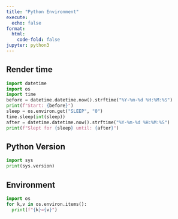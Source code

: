 ```yaml
---
title: "Python Environment"
execute:
  echo: false
format:
  html:
    code-fold: false
jupyter: python3
---
```


## Render time
```python
import datetime
import os
import time
before = datetime.datetime.now().strftime("%Y-%m-%d %H:%M:%S")
print(f"Start: {before}")
sleep = os.environ.get("SLEEP", "0")
time.sleep(int(sleep))
after = datetime.datetime.now().strftime("%Y-%m-%d %H:%M:%S")
print(f"Slept for {sleep} until: {after}")
```

## Python Version
```python
import sys
print(sys.version)
```

## Environment

```python
import os
for k,v in os.environ.items():
  print(f"{k}={v}")
```
